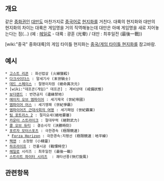 == 개요 ==
같은 [[중화권]]인 [[대만]]도 마찬가지로 [[중국어]]로 [[현지화]]를 거친다.
대륙의 현지화와 대만의 현지화의 차이는 대륙은 게임명을 거의 직역해놓는데 대만은 아예 게임명을 새로 지어놓는다는 점(...)
(예 : [[헤일로]] - 대륙 : 광훈 (光晕) / 대만 : 최후일전 (最後一戰))

[wiki:"중국" 중화대륙]의 게임 타이틀 현지화는 [[중국/게임 타이틀 현지화]]를 참고바람.

== 예시 ==
 * [[고스트 리콘]] : 화선렵살 (火線獵殺)
 * [[다크사이더스]] : 말세기사 (末世騎士)
 * [[데드 스페이스]] : 절명이차원 (絕命異次元)
 * [wiki:"데프콘(게임)" 데프콘] : 계비상태 (戒備狀態)
 * [[보더랜드]] : 번연금지 (邊緣禁地)
 * [[에이지 오브 엠파이어]] : 세기제국 (世紀帝國)
 * [[엠파이어 어스]] : 세기쟁패 (世紀爭霸)
 * [[엠파이어즈 근대사회의 여명]] : 세기패업 (世紀霸業)
 * [[팀 포트리스 2]] : 절지요새(絕地要塞)
 * [[카운터 스트라이크]] : 절대무력 (絕對武力)
 * [[콜 오브 듀티]] : 결승시각 (決勝時刻)
 * [[포르자 모터스포츠]] : 극한경속 (極限競速)
  * [[Forza Horizon]] : 극한경속:지평선 (極限競速：地平線)
 * [[팩맨]] : 소정령 (小精靈)
 * [[하프라이프]] : 전률시공 (戰慄時空)
 * [[헤일로]] 시리즈 : 최후일전 (最後一戰)
 * [[스트리트 파이터 시리즈]]  : 쾌타선풍(快打旋風)
== 관련항목 ==
